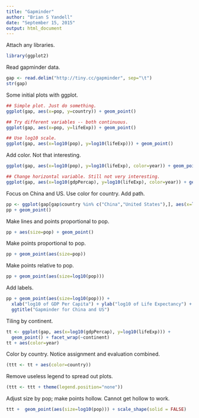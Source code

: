 ```yaml
---
title: "Gapminder"
author: "Brian S Yandell"
date: "September 15, 2015"
output: html_document
---
```


Attach any libraries.

```r
library(ggplot2)
```

Read gapminder data.

```r
gap <- read.delim("http://tiny.cc/gapminder", sep="\t")
str(gap)
```

Some initial plots with ggplot.

```r
## Simple plot. Just do something.
ggplot(gap, aes(x=pop, y=country)) + geom_point()

## Try different variables -- both continuous.
ggplot(gap, aes(x=pop, y=lifeExp)) + geom_point()

## Use log10 scale.
ggplot(gap, aes(x=log10(pop), y=log10(lifeExp))) + geom_point()
```

Add color. Not that interesting.

```r
ggplot(gap, aes(x=log10(pop), y=log10(lifeExp), color=year)) + geom_point()

## Change horizontal variable. Still not very interesting.
ggplot(gap, aes(x=log10(gdpPercap), y=log10(lifeExp), color=year)) + geom_point()
```

Focus on China and US. Use color for country. Add path.

```r
pp <- ggplot(gap[gap$country %in% c("China","United States"),], aes(x=log10(gdpPercap), y=log10(lifeExp), color=country)) + geom_path()
pp + geom_point()
```

Make lines and points proportional to pop.

```r
pp + aes(size=pop) + geom_point()
```

Make points proportional to pop.

```r
pp + geom_point(aes(size=pop)) 
```

Make points relative to pop.

```r
pp + geom_point(aes(size=log10(pop)))
```

Add labels.

```r
pp + geom_point(aes(size=log10(pop))) +
  xlab("log10 of GDP Per Capita") + ylab("log10 of Life Expectancy") +
  ggtitle("Gapminder for China and US")
```

Tiling by continent.

```r
tt <- ggplot(gap, aes(x=log10(gdpPercap), y=log10(lifeExp))) + 
  geom_point() + facet_wrap(~continent)
tt + aes(color=year)
```

Color by country. Notice assignment and evaluation combined.

```r
(ttt <- tt + aes(color=country))
```

Remove useless legend to spread out plots.

```r
(ttt <- ttt + theme(legend.position="none"))
```

Adjust size by pop; make points hollow. Cannot get hollow to work.

```r
ttt +  geom_point(aes(size=log10(pop))) + scale_shape(solid = FALSE)
```
